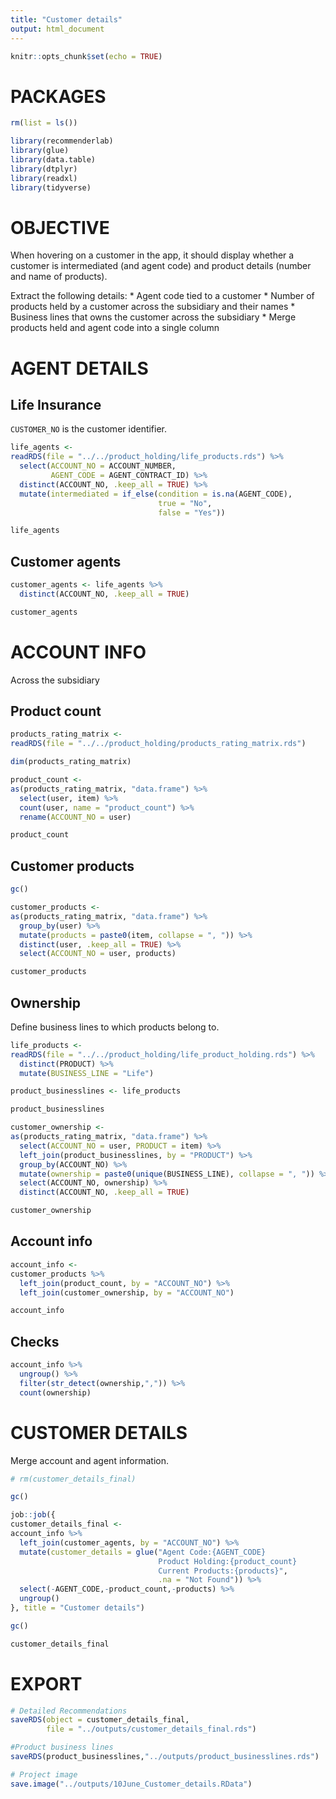 ```yaml
---
title: "Customer details"
output: html_document
---
```


```r
knitr::opts_chunk$set(echo = TRUE)
```

# PACKAGES

```r
rm(list = ls())

library(recommenderlab)
library(glue)
library(data.table)
library(dtplyr)
library(readxl)
library(tidyverse)
```

# OBJECTIVE

When hovering on a customer in the app, it should display whether a customer is intermediated (and agent code) and product details (number and name of products).

Extract the following details:
* Agent code tied to a customer
* Number of products held by a customer across the subsidiary and their names
* Business lines that owns the customer across the subsidiary
* Merge products held and agent code into a single column

# AGENT DETAILS

## Life Insurance

`CUSTOMER_NO` is the customer identifier.

```r
life_agents <-
readRDS(file = "../../product_holding/life_products.rds") %>% 
  select(ACCOUNT_NO = ACCOUNT_NUMBER,
         AGENT_CODE = AGENT_CONTRACT_ID) %>% 
  distinct(ACCOUNT_NO, .keep_all = TRUE) %>% 
  mutate(intermediated = if_else(condition = is.na(AGENT_CODE), 
                                 true = "No",
                                 false = "Yes"))

life_agents
```

## Customer agents

```r
customer_agents <- life_agents %>% 
  distinct(ACCOUNT_NO, .keep_all = TRUE)

customer_agents
```


# ACCOUNT INFO

Across the subsidiary

## Product count

```r
products_rating_matrix <-
readRDS(file = "../../product_holding/products_rating_matrix.rds")

dim(products_rating_matrix)
```


```r
product_count <-
as(products_rating_matrix, "data.frame") %>% 
  select(user, item) %>% 
  count(user, name = "product_count") %>% 
  rename(ACCOUNT_NO = user)

product_count
```


## Customer products

```r
gc()

customer_products <-
as(products_rating_matrix, "data.frame") %>% 
  group_by(user) %>% 
  mutate(products = paste0(item, collapse = ", ")) %>% 
  distinct(user, .keep_all = TRUE) %>% 
  select(ACCOUNT_NO = user, products)

customer_products
```

## Ownership

Define business lines to which products belong to.

```r
life_products <-
readRDS(file = "../../product_holding/life_product_holding.rds") %>% 
  distinct(PRODUCT) %>% 
  mutate(BUSINESS_LINE = "Life")
```


```r
product_businesslines <- life_products

product_businesslines
```


```r
customer_ownership <-
as(products_rating_matrix, "data.frame") %>% 
  select(ACCOUNT_NO = user, PRODUCT = item) %>% 
  left_join(product_businesslines, by = "PRODUCT") %>% 
  group_by(ACCOUNT_NO) %>% 
  mutate(ownership = paste0(unique(BUSINESS_LINE), collapse = ", ")) %>% 
  select(ACCOUNT_NO, ownership) %>% 
  distinct(ACCOUNT_NO, .keep_all = TRUE)

customer_ownership
```

## Account info

```r
account_info <-
customer_products %>% 
  left_join(product_count, by = "ACCOUNT_NO") %>% 
  left_join(customer_ownership, by = "ACCOUNT_NO")

account_info
```

## Checks

```r
account_info %>% 
  ungroup() %>% 
  filter(str_detect(ownership,",")) %>% 
  count(ownership)
```

# CUSTOMER DETAILS

Merge account and agent information.

```r
# rm(customer_details_final)

gc()

job::job({
customer_details_final <-
account_info %>% 
  left_join(customer_agents, by = "ACCOUNT_NO") %>% 
  mutate(customer_details = glue("Agent Code:{AGENT_CODE}
                                 Product Holding:{product_count}
                                 Current Products:{products}", 
                                 .na = "Not Found")) %>% 
  select(-AGENT_CODE,-product_count,-products) %>% 
  ungroup()
}, title = "Customer details")

gc()
```


```r
customer_details_final
```


# EXPORT

```r
# Detailed Recommendations
saveRDS(object = customer_details_final, 
        file = "../outputs/customer_details_final.rds")

#Product business lines
saveRDS(product_businesslines,"../outputs/product_businesslines.rds")

# Project image
save.image("../outputs/10June_Customer_details.RData")
```